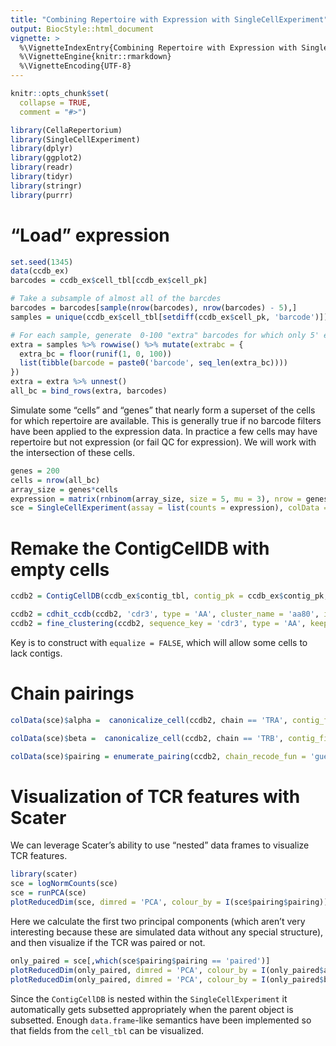 ```yaml
---
title: "Combining Repertoire with Expression with SingleCellExperiment"
output: BiocStyle::html_document
vignette: >
  %\VignetteIndexEntry{Combining Repertoire with Expression with SingleCellExperiment}
  %\VignetteEngine{knitr::rmarkdown}
  %\VignetteEncoding{UTF-8}
---
```


```r
knitr::opts_chunk$set(
  collapse = TRUE,
  comment = "#>")
```

```r
library(CellaRepertorium)
library(SingleCellExperiment)
library(dplyr)
library(ggplot2)
library(readr)
library(tidyr)
library(stringr)
library(purrr)
```


# "Load" expression

```r
set.seed(1345)
data(ccdb_ex)
barcodes = ccdb_ex$cell_tbl[ccdb_ex$cell_pk]

# Take a subsample of almost all of the barcdes
barcodes = barcodes[sample(nrow(barcodes), nrow(barcodes) - 5),]
samples = unique(ccdb_ex$cell_tbl[setdiff(ccdb_ex$cell_pk, 'barcode')])

# For each sample, generate  0-100 "extra" barcodes for which only 5' expression is recovered
extra = samples %>% rowwise() %>% mutate(extrabc = {
  extra_bc = floor(runif(1, 0, 100))
  list(tibble(barcode = paste0('barcode', seq_len(extra_bc))))
}) 
extra = extra %>% unnest()
all_bc = bind_rows(extra, barcodes)

```

Simulate some "cells" and "genes" that nearly form a superset of the cells for which repertoire are available.  This is generally true if no barcode filters have been applied to the expression data. In practice a few cells may have repertoire but not expression (or fail QC for expression). We will work with the intersection of these cells. 

```r
genes = 200
cells = nrow(all_bc)
array_size = genes*cells
expression = matrix(rnbinom(array_size, size = 5, mu = 3), nrow = genes, ncol = cells)
sce = SingleCellExperiment(assay = list(counts = expression), colData = all_bc)
```

# Remake the ContigCellDB with empty cells

```r
ccdb2 = ContigCellDB(ccdb_ex$contig_tbl, contig_pk = ccdb_ex$contig_pk, cell_tbl = colData(sce), cell_pk = ccdb_ex$cell_pk, equalize = FALSE)

ccdb2 = cdhit_ccdb(ccdb2, 'cdr3', type = 'AA', cluster_name = 'aa80', identity = .8, min_length = 5)
ccdb2 = fine_clustering(ccdb2, sequence_key = 'cdr3', type = 'AA', keep_clustering_details = FALSE)

```

Key is to construct with `equalize = FALSE`, which will allow some cells to lack contigs.


# Chain pairings

```r
colData(sce)$alpha =  canonicalize_cell(ccdb2, chain == 'TRA', contig_fields = c('chain', 'v_gene','d_gene', 'j_gene', 'aa80'))

colData(sce)$beta =  canonicalize_cell(ccdb2, chain == 'TRB', contig_fields = c('chain', 'v_gene','d_gene', 'j_gene', 'aa80'))

colData(sce)$pairing = enumerate_pairing(ccdb2, chain_recode_fun = 'guess')
```

# Visualization of TCR features with Scater

We can leverage Scater's ability to use "nested" data frames to visualize TCR features.

```r
library(scater)
sce = logNormCounts(sce)
sce = runPCA(sce)
plotReducedDim(sce, dimred = 'PCA', colour_by = I(sce$pairing$pairing))
```

Here we calculate the first two principal components (which aren't very interesting because these are simulated data without any special structure), and then visualize if the TCR was paired or not.

```r
only_paired = sce[,which(sce$pairing$pairing == 'paired')]
plotReducedDim(only_paired, dimred = 'PCA', colour_by = I(only_paired$alpha$j_gene))
plotReducedDim(only_paired, dimred = 'PCA', colour_by = I(only_paired$beta$j_gene))
```

Since the `ContigCellDB` is nested within the `SingleCellExperiment` it automatically gets subsetted appropriately when the parent object is subsetted.  Enough `data.frame`-like semantics have been implemented so that fields from the `cell_tbl` can be visualized.

